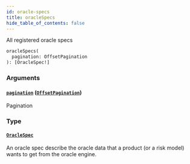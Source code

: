 ```yaml
---
id: oracle-specs
title: oracleSpecs
hide_table_of_contents: false
---
```



All registered oracle specs

```graphql
oracleSpecs(
  pagination: OffsetPagination
): [OracleSpec!]
```


### Arguments

#### [`pagination`](#) ([`OffsetPagination`](/docs/testnet/graphql/inputs/offset-pagination))

Pagination


### Type

#### [`OracleSpec`](/docs/testnet/graphql/objects/oracle-spec)

An oracle spec describe the oracle data that a product (or a risk model)
wants to get from the oracle engine.




